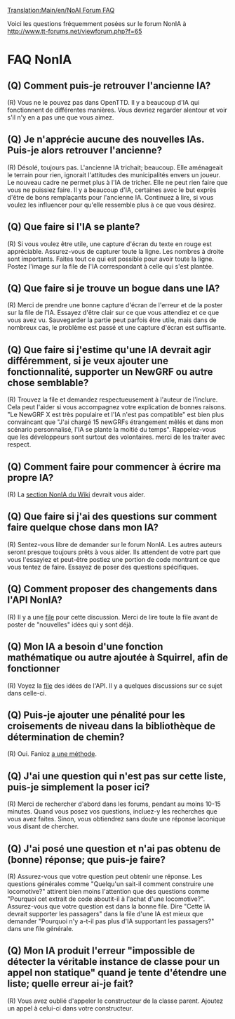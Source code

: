 [[Translation:Main/en/NoAI Forum FAQ]]
{{fr/NonIA}}

Voici les questions fréquemment posées sur le forum NonIA à http://www.tt-forums.net/viewforum.php?f=65

=FAQ NonIA=

==(Q) Comment puis-je retrouver l'ancienne IA?==
(R) Vous ne le pouvez pas dans OpenTTD. Il y a beaucoup d'IA qui fonctionnent de différentes manières. Vous devriez regarder alentour et voir s'il n'y en a pas une que vous aimez.


==(Q) Je n'apprécie aucune des nouvelles IAs. Puis-je alors retrouver l'ancienne?==
(R) Désolé, toujours pas. L'ancienne IA trichait; beaucoup. Elle aménageait le terrain pour rien, ignorait l'attitudes des municipalités envers un joueur. Le nouveau cadre ne permet plus à l'IA de tricher. Elle ne peut rien faire que vous ne puissiez faire. Il y a beaucoup d'IA, certaines avec le but  exprès d'être de bons remplaçants pour l'ancienne IA. Continuez à lire, si vous voulez les influencer pour qu'elle ressemble plus à ce que vous désirez.


==(Q) Que faire si l'IA se plante?==
(R) Si vous voulez être utile, une capture d'écran du texte en rouge est appréciable. Assurez-vous de capturer toute la ligne. Les nombres à droite sont importants. Faites tout ce qui est possible pour avoir toute la ligne. Postez l'image sur la file de l'IA correspondant à celle qui s'est plantée.


==(Q) Que faire si je trouve un bogue dans une IA?==
(R) Merci de prendre une bonne capture d'écran de l'erreur et de la poster sur la file de l'IA. Essayez d'être clair sur ce que vous attendiez et ce que vous avez vu. Sauvegarder la partie peut parfois être utile, mais dans de nombreux cas, le problème est passé et une capture d'écran est suffisante.


==(Q) Que faire si j'estime qu'une IA devrait agir différemment, si je veux ajouter une fonctionnalité, supporter un NewGRF ou autre chose semblable?==
(R) Trouvez la file et demandez respectueusement à l'auteur de l'inclure. Cela peut l'aider si vous accompagnez votre explication de bonnes raisons. "Le NewGRF X est très populaire et l'IA n'est pas compatible" est bien plus  convaincant que "J'ai chargé 15 newGRFs étrangement mêlés et dans mon scénario personnalisé, l'IA se plante la moitié du temps". Rappelez-vous que les développeurs sont surtout des volontaires. merci de les traiter avec respect.


==(Q) Comment faire pour commencer à écrire ma propre IA?==
(R) La [[Main/fr/IA:Page principale|section NonIA du Wiki]] devrait vous aider.


==(Q) Que faire si j'ai des questions sur comment faire quelque chose dans mon IA?==
(R) Sentez-vous libre de demander sur le forum NonIA. Les autres auteurs seront presque toujours prêts à vous aider. Ils attendent de votre part que vous l'essayiez et peut-être postiez une portion de code montrant ce que vous tentez de faire. Essayez de poser des questions spécifiques.


==(Q) Comment proposer des changements dans l'API NonIA?==
(R) Il y a une [http://www.tt-forums.net/viewtopic.php?f=65&t=44249 file] pour cette discussion. Merci de lire toute la file avant de poster de "nouvelles" idées qui y sont déjà.


==(Q) Mon IA a besoin d'une fonction mathématique ou autre ajoutée à Squirrel, afin de fonctionner==
(R) Voyez la [http://www.tt-forums.net/viewtopic.php?f=65&t=44249 file] des idées de l'API. Il y a quelques discussions sur ce sujet dans celle-ci.


==(Q) Puis-je ajouter une pénalité pour les croisements de niveau dans la bibliothèque de détermination de chemin?==
(R) Oui. Fanioz [http://www.tt-forums.net/viewtopic.php?p=809026#p809026 a une méthode].


==(Q) J'ai une question qui n'est pas sur cette liste, puis-je simplement la poser ici?==
(R) Merci de rechercher d'abord dans les forums, pendant au moins 10-15 minutes. Quand vous posez vos questions, incluez-y les recherches que vous avez faites. Sinon, vous obtiendrez sans doute une réponse laconique vous disant de chercher.


==(Q) J'ai posé une question et n'ai pas obtenu de (bonne) réponse; que puis-je faire?==
(R) Assurez-vous que votre question peut obtenir une réponse. Les questions générales comme "Quelqu'un sait-il comment construire une locomotive?" attirent bien moins l'attention que des questions comme "Pourquoi cet extrait de code aboutit-il à l'achat d'une locomotive?". Assurez-vous que votre question est dans la bonne file. Dire "Cette IA devrait supporter les passagers" dans la file d'une IA est mieux que demander "Pourquoi n'y a-t-il pas plus d'IA supportant les passagers?" dans une file générale.


==(Q) Mon IA produit l'erreur "impossible de détecter la véritable instance de classe pour un appel non statique" quand je tente d'étendre une liste; quelle erreur ai-je fait?==
(R) Vous avez oublié d'appeler le constructeur de la classe parent. Ajoutez un appel à celui-ci dans votre constructeur.